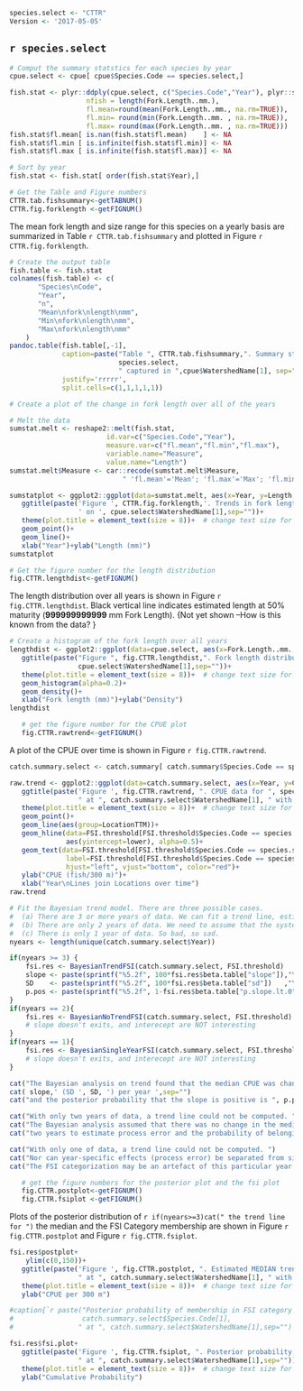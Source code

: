 ```{r echo=FALSE}
species.select <- "CTTR"
Version <- '2017-05-05'
```

## `r species.select`

```{r CTTRSummary, echo=FALSE, message=FALSE, warning=FALSE }
# Comput the summary statstics for each species by year
cpue.select <- cpue[ cpue$Species.Code == species.select,]

fish.stat <- plyr::ddply(cpue.select, c("Species.Code","Year"), plyr::summarize,
                   nfish = length(Fork.Length..mm.),
                   fl.mean=round(mean(Fork.Length..mm., na.rm=TRUE)),
                   fl.min= round(min(Fork.Length..mm. , na.rm=TRUE)),
                   fl.max= round(max(Fork.Length..mm. , na.rm=TRUE)))
fish.stat$fl.mean[ is.nan(fish.stat$fl.mean)    ] <- NA
fish.stat$fl.min [ is.infinite(fish.stat$fl.min)] <- NA
fish.stat$fl.max [ is.infinite(fish.stat$fl.max)] <- NA

# Sort by year  
fish.stat <- fish.stat[ order(fish.stat$Year),]

# Get the Table and Figure numbers
CTTR.tab.fishsummary<-getTABNUM()
CTTR.fig.forklength <-getFIGNUM()

```
The  mean fork length and size range for this species on a yearly basis are summarized in 
Table `r CTTR.tab.fishsummary` 
and plotted in 
Figure `r CTTR.fig.forklength`.

```{r CTTR.fish.summary.tab,  echo=FALSE, results='asis'}
# Create the output table
fish.table <- fish.stat
colnames(fish.table) <- c(
       "Species\nCode",
       "Year",
       "n",
       "Mean\nfork\nlength\nmm",
       "Min\nfork\nlength\nmm",
       "Max\nfork\nlength\nmm"
    )
pandoc.table(fish.table[,-1],
             caption=paste("Table ", CTTR.tab.fishsummary,". Summary statistics on fork length for ",
                           species.select,
                           " captured in ",cpue$WatershedName[1], sep=""),
             justify='rrrrr',
             split.cells=c(1,1,1,1,1))
```


```{r CTTR.forklength.fig,  echo=FALSE, message=FALSE, warning=FALSE, fig.height=3, fig.width=5, dpi=300}
# Create a plot of the change in fork length over all of the years

# Melt the data
sumstat.melt <- reshape2::melt(fish.stat,
                        id.var=c("Species.Code","Year"),
                        measure.var=c("fl.mean","fl.min","fl.max"),
                        variable.name="Measure",
                        value.name="Length")
sumstat.melt$Measure <- car::recode(sumstat.melt$Measure,
                            " 'fl.mean'='Mean'; 'fl.max'='Max'; 'fl.min'='Min' " )

sumstatplot <- ggplot2::ggplot(data=sumstat.melt, aes(x=Year, y=Length, color=Measure))+
   ggtitle(paste('Figure ', CTTR.fig.forklength,'. Trends in fork length for ', species.select,
                 ' on ', cpue.select$WatershedName[1],sep=""))+
   theme(plot.title = element_text(size = 8))+  # change text size for title
   geom_point()+
   geom_line()+
   xlab("Year")+ylab("Length (mm)")
sumstatplot
```


```{r CTTR.lengthdis.fignum, echo=FALSE}
# Get the figure number for the length distribution
fig.CTTR.lengthdist<-getFIGNUM()
```

The length distribution over all years is shown in 
Figure `r fig.CTTR.lengthdist`.
Black vertical line indicates estimated length at 50\% maturity (**999999999999** mm Fork Length).
{\Large Not yet shown --How is this known from the data? }

```{r CTTR.lengthdist, echo=FALSE, message=FALSE, warning=FALSE, fig.height=3, fig.width=5, dpi=300}
# Create a histogram of the fork length over all years
lengthdist <- ggplot2::ggplot(data=cpue.select, aes(x=Fork.Length..mm., y=..density..))+
   ggtitle(paste("Figure ", fig.CTTR.lengthdist,". Fork length distribution for ", species.select,' on ',
                 cpue.select$WatershedName[1],sep=""))+
   theme(plot.title = element_text(size = 8))+  # change text size for title
   geom_histogram(alpha=0.2)+ 
   geom_density()+
   xlab("Fork length (mm)")+ylab("Density")
lengthdist
```

```{r CTTR.row.trend.fignum, echo=FALSE}
   # get the figure number for the CPUE plot
   fig.CTTR.rawtrend<-getFIGNUM()
```

A plot of the CPUE over time is shown in 
Figure `r fig.CTTR.rawtrend`.

```{r  CTTR.raw.trend, echo=FALSE, message=FALSE, warning=FALSE, fig.height=3, fig.width=5, dpi=300}
catch.summary.select <- catch.summary[ catch.summary$Species.Code == species.select,]

raw.trend <- ggplot2::ggplot(data=catch.summary.select, aes(x=Year, y=CPUE.300m))+
   ggtitle(paste('Figure ', fig.CTTR.rawtrend, ". CPUE data for ", species.select, 
                 " at ", catch.summary.select$WatershedName[1], " with FSI categories",sep=""))+
   theme(plot.title = element_text(size = 8))+  # change text size for title
   geom_point()+
   geom_line(aes(group=LocationTTM))+
   geom_hline(data=FSI.threshold[FSI.threshold$Species.Code == species.select,], 
              aes(yintercept=lower), alpha=0.5)+
   geom_text(data=FSI.threshold[FSI.threshold$Species.Code == species.select,], aes(x=-Inf, y=lower),
              label=FSI.threshold[FSI.threshold$Species.Code == species.select,]$FSI.cat,
              hjust="left", vjust="bottom", color="red")+
   ylab("CPUE (fish/300 m)")+
   xlab("Year\nLines join Locations over time")
raw.trend
```


```{r  CTTR.fit.Bayesian, echo=FALSE, message=FALSE, warning=FALSE, results='hide'}
# Fit the Bayesian trend model. There are three possible cases.
#  (a) There are 3 or more years of data. We can fit a trend line, estimate process error etc
#  (b) There are only 2 years of data. We need to assume that the system is in steady state (i.e. no trend)
#  (c) There is only 1 year of data. So bad, so sad.
nyears <- length(unique(catch.summary.select$Year))

if(nyears >= 3) {
    fsi.res <- BayesianTrendFSI(catch.summary.select, FSI.threshold)
    slope <- paste(sprintf("%5.2f", 100*fsi.res$beta.table["slope"]),"\\%",sep="")
    SD    <- paste(sprintf("%5.2f", 100*fsi.res$beta.table["sd"])   ,"\\%",sep="")
    p.pos <- paste(sprintf("%5.2f", 1-fsi.res$beta.table["p.slope.lt.0"]))
}
if(nyears == 2){
    fsi.res <- BayesianNoTrendFSI(catch.summary.select, FSI.threshold)
    # slope doesn't exits, and interecept are NOT interesting
}
if(nyears == 1){  
    fsi.res <- BayesianSingleYearFSI(catch.summary.select, FSI.threshold)
    # slope doesn't exits, and interecept are NOT interesting
}
```

```{r CTTR.Bayes.output.3years, eval=(nyears>=3), results='asis', echo=FALSE}
cat("The Bayesian analysis on trend found that the median CPUE was changing at ",sep="")
cat( slope,' (SD ', SD, ') per year ',sep="")
cat("and the posterior probability that the slope is positive is ", p.pos, '.',sep="")
```
```{r CTTR.Bayes.output.2years, eval=(nyears==2), results='asis', echo=FALSE}
cat("With only two years of data, a trend line could not be computed. ")
cat("The Bayesian analysis assumed that there was no change in the median response between the ")
cat("two years to estimate process error and the probability of belonging to each FSI category. ")
```
```{r CTTR.Bayes.output.1years, eval=(nyears==1), results='asis', echo=FALSE}
cat("With only one of data, a trend line could not be computed. ")
cat("Nor can year-specific effects (process error) be separated from site-effects. ")
cat("The FSI categorization may be an artefact of this particular year's set of data. Use with caution. ")
```

```{r CTTR.postplot.fignum, echo=FALSE}
   # get the figure numbers for the posterior plot and the fsi plot
   fig.CTTR.postplot<-getFIGNUM()
   fig.CTTR.fsiplot <-getFIGNUM()
```

Plots of the posterior distribution of `r if(nyears>=3)cat(" the trend line for ")`  the median and the FSI Category membership are shown in 
Figure `r fig.CTTR.postplot` and
Figure `r fig.CTTR.fsiplot`.


```{r  CTTR.postplot, echo=FALSE, message=FALSE, warning=FALSE, fig.height=3, fig.width=5, dpi=300}
fsi.res$postplot+
    ylim(c(0,150))+
   ggtitle(paste('Figure ', fig.CTTR.postplot, ". Estimated MEDIAN trend line for ", species.select,  
                 " at ", catch.summary.select$WatershedName[1], " with FSI categories",sep=""))+
   theme(plot.title = element_text(size = 8))+  # change text size for title
   ylab("CPUE per 300 m")
```


```{r  CTTR.fsi.plot, echo=FALSE, message=FALSE, warning=FALSE, fig.height=3, fig.width=5, dpi=300}
#caption{`r paste("Posterior probability of membership in FSI category for  ", 
#                 catch.summary.select$Species.Code[1], 
#                " at ", catch.summary.select$WatershedName[1],sep="")`

fsi.res$fsi.plot+
   ggtitle(paste('Figure ', fig.CTTR.fsiplot, ". Posterior probability by FSI category for ", species.select,  
                 " at ", catch.summary.select$WatershedName[1],sep=""))+
   theme(plot.title = element_text(size = 8))+  # change text size for title
   ylab("Cumulative Probability")
```



